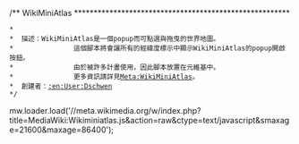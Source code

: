 /** WikiMiniAtlas *******************************************************
 *
 *  描述：WikiMiniAtlas是一個popup而可點選與拖曳的世界地圖。
 *               這個腳本將會讓所有的經緯度標示中顯示WikiMiniAtlas的popup開啟按鈕。
 *               由於被許多計畫使用，因此腳本放置在元維基中。
 *               更多資訊請詳見[[Meta:WikiMiniAtlas|Meta:WikiMiniAtlas]]。
 *  創建者：[[:en:User:Dschwen|:en:User:Dschwen]]
 */

mw.loader.load('//meta.wikimedia.org/w/index.php?title=MediaWiki:Wikiminiatlas.js&action=raw&ctype=text/javascript&smaxage=21600&maxage=86400');